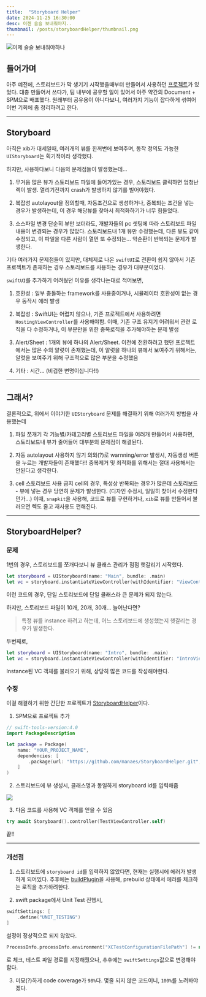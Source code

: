```yaml
---
title:  "Storyboard Helper"
date: 2024-11-25 16:30:00
desc: 이젠 슬슬 보내줘야지..
thumbnail: /posts/storyboardHelper/thumbnail.png
---
```


![이제 슬슬 보내줘야하나](/posts/storyboardHelper/thumbnail.png)

## 들어가며

아주 예전에, 스토리보드가 막 생기기 시작했을때부터 만들어서 사용하던 [프로젝트](https://github.com/manaes/StoryboardUtil)가 있었다.
대충 만들어서 쓰다가, 팀 내부에 공유할 일이 있어서 아주 약간의 Document + SPM으로 배포했다.
원래부터 공유용이 아니다보니, 여러가지 기능이 잡다하게 섞여어 이번 기회에 좀 정리하려고 한다.

---

## Storyboard

아직은 xib가 대세일때, 여러개의 뷰를 한꺼번에 보여주며, 동작 정의도 가능한 `UIStoryboard`는 획기적이라 생각했다.

하지만, 사용하다보니 다음의 문제점들이 발생했는데...

1. 무거움
많은 뷰가 스토리보드 파일에 들어가있는 경우, 스토리보드 클릭하면 엄청난 렉이 발생. 열리기전까지 crash가 발생하지 않기를 빌어야했다.

2. 복잡성
autolayout을 정의할때, 자동조건으로 생성하거나, 중복되는 조건을 넣는 경우가 발생하는데, 이 경우 해당뷰를 찾아서 최적화하기가 너무 힘들었다.

3. 소스파일 변경
단순히 뷰만 보더라도, 개발자들의 pc 셋팅에 따라 스토리보드 파일 내용이 변경되는 경우가 많았다.
스토리보드내 1개 뷰만 수정했는데, 다른 뷰도 같이 수정되고, 이 파일을 다른 사람이 열먼 또 수정되는...
악순환이 반복되는 문제가 발생한다.

기타 여러가지 문제점들이 있지만, 대체제로 나온 `swiftUI`로 전환이 쉽지 않아서
기존 프로젝트가 존재하는 경우 스토리보드를 사용하는 경우가 대부분이었다.

`swiftUI`를 추가하기 어려웠던 이유를 생각나는대로 적어보면,

1. 호환성 : 일부 충돌하는 framework를 사용중이거나, 시뮬레이터 호환성이 없는 경우 동작시 에러 발생

2. 복잡성 : SwiftUI는 어렵지 않으나, 기존 프로젝트에서 사용하려면 `HostingViewController`를 사용해야함. 
이때, 기존 구조 유지기 어려워서 관련 로직을 다 수정하거나, 이 부분만을 위한 중복로직을 추가해야하는 문제 발생

3. Alert/Sheet : 1개의 뷰에 하나의 Alert/Sheet. 이전에 전환하려고 했던 프로젝트에서는 많은 수의 알럿이 존재했는데,
이 알럿을 하나의 뷰에서 보여주기 위해서는, 알럿을 보여주기 위해 구조적으로 많은 부분을 수정했음

4. 기타 : 시간... (비겁한 변명이십니다!!)

---

## 그래서?

결론적으로, 위에서 이야기한 `UIStoryboard` 문제를 해결하기 위해 여러가지 방법을 사용했는데

1. 파일 쪼개기
각 기능별/카테고리별 스토리보드 파일을 여러개 만들어서 사용하면, 스토리보드내 뷰가 줄어들어 대부분의 문제점이 해결된다.

2. 자동 autolayout 사용하지 않기
의외(?)로 warnning/error 발생시, 자동생성 버튼을 누르는 개발자들이 존재했다!! 중복제거 및 죄적화를 위해서는 절대 사용해서는 안된다고 생각한다.

2. cell 스토리보드 사용 금지
cell의 경우, 특성상 반복되는 경우가 많은데 스토리보드 - 뷰에 넣는 경우 당연히 문제가 발생한다. (디자인 수정시, 일일히 찾아서 수정한다던가...)
이때, `snapkit`을 사용해, 코드로 뷰를 구현하거나, `xib`로 뷰를 만들어서 불러오면 렉도 줄고 재사용도 편해진다.

---

## StoryboardHelper?

### 문제

1번의 경우, 스토리보드를 쪼개다보니 뷰 클래스 관리가 점점 햇갈리기 시작했다.

```swift
let storyboard = UIStoryboard(name: "Main", bundle: .main)
let vc = storyboard.instantiateViewController(withIdentifier: "ViewController") as! ViewController
```

이런 코드의 경우, 단일 스토리보드에 단일 클래스라 큰 문제가 되지 않는다.

하지만, 스토리보드 파일이 10개, 20개, 30개... 늘어난다면?

> 특정 뷰를 instance 하려고 하는데, 어느 스토리보드에 생성했는지 햇갈리는 경우가 발생한다.

두번째로, 

```swift
let storyboard = UIStoryboard(name: "Intro", bundle: .main)
let vc = storyboard.instantiateViewController(withIdentifier: "IntroViewController") as! IntroViewController
```

Instance된 VC 객체를 불러오기 위해, 상당히 많은 코드를 작성해야한다.

### 수정

이걸 해결하기 위한 간단한 프로젝트가 [StoryboardHelper](https://github.com/manaes/StoryboardHelper)이다.

1. SPM으로 프로젝트 추가
```swift
// swift-tools-version:4.0
import PackageDescription

let package = Package(
    name: "YOUR_PROJECT_NAME",
    dependencies: [
        .package(url: "https://github.com/manaes/StoryboardHelper.git", from: "1.0.0"),
    ]
)
```

2. 스토리보드에 뷰 생성시, 클래스명과 동일하게 storyboard id를 입력해줌
<left>
  <img
    src="https://github.com/user-attachments/assets/bacc43c3-4eaa-4a31-9aa9-e544ca0190c9"
  />
</left>

3. 다음 코드를 사용해 VC 객체를 얻을 수 있음

```swift
try await Storyboard().controller(TestViewController.self)
```

끝!!

---

### 개선점

1. 스토리보드에 `storyboard id`를 입력하지 않았다면, 현재는 실행시에 에러가 발생하게 되어있다.
추후에는 [buildPlugin](https://developer.apple.com/videos/play/wwdc2022/110401/)을 사용해, prebuild 상태에서 에러를 체크하는 로직을 추가하려한다.

2. swift package에서 Unit Test 진행시, 

```swift
swiftSettings: [
    .define("UNIT_TESTING")
]
```
설정이 정상적으로 되지 않았다. 

```swift
ProcessInfo.processInfo.environment["XCTestConfigurationFilePath"] != nil
```
로 체크, 테스트 파일 경로를 지정해줬으나, 추후에는 `swiftSettings`값으로 변경해야함다.

3. 미묘(?)하게 code coverage가 `98%`다. 몇줄 되지 않은 코드이니, `100%`를 노려봐야겠다.
